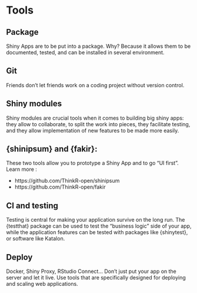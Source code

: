 # Tools {#tools}

## Package

Shiny Apps are to be put into a package. Why? Because it allows them to be documented, tested, and can be installed in several environment. 

## Git

Friends don't let friends work on a coding project without version control. 

## Shiny modules

Shiny modules are crucial tools when it comes to building big shiny apps: they allow to collaborate, to split the work into pieces, they facilitate testing, and they allow implementation of new features to be made more easily. 

## {shinipsum} and {fakir}:

These two tools allow you to prototype a Shiny App and to go "UI first". Learn more : 

+ https://github.com/ThinkR-open/shinipsum
+ https://github.com/ThinkR-open/fakir

## CI and testing

Testing is central for making your application survive on the long run. The {testthat} package can be used to test the "business logic" side of your app, while the application features can be tested with packages like {shinytest}, or software like Katalon. 

## Deploy

Docker, Shiny Proxy, RStudio Connect... Don't just put your app on the server and let it live. Use tools that are specifically designed for deploying and scaling web applications. 